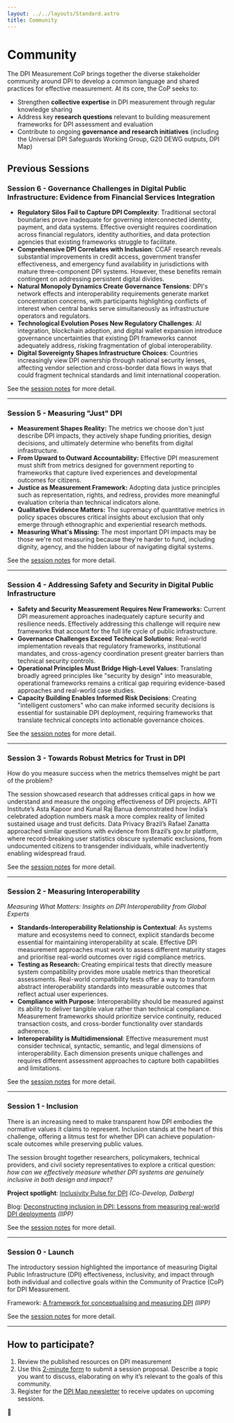 ```yaml
---
layout: ../../layouts/Standard.astro
title: Community
---
```


# Community

The DPI Measurement CoP brings together the diverse stakeholder community around DPI to develop a common language and shared practices for effective measurement. At its core, the CoP seeks to:

- Strengthen **collective expertise** in DPI measurement through regular knowledge sharing
- Address key **research questions** relevant to building measurement frameworks for DPI assessment and evaluation
- Contribute to ongoing **governance and research initiatives** (including the Universal DPI Safeguards Working Group, G20 DEWG outputs, DPI Map)

## Previous Sessions

### Session 6 - Governance Challenges in Digital Public Infrastructure: Evidence from Financial Services Integration

- **Regulatory Silos Fail to Capture DPI Complexity**: Traditional sectoral boundaries prove inadequate for governing interconnected identity, payment, and data systems. Effective oversight requires coordination across financial regulators, identity authorities, and data protection agencies that existing frameworks struggle to facilitate.
- **Comprehensive DPI Correlates with Inclusion**: CCAF research reveals substantial improvements in credit access, government transfer effectiveness, and emergency fund availability in jurisdictions with mature three-component DPI systems. However, these benefits remain contingent on addressing persistent digital divides.
- **Natural Monopoly Dynamics Create Governance Tensions**: DPI's network effects and interoperability requirements generate market concentration concerns, with participants highlighting conflicts of interest when central banks serve simultaneously as infrastructure operators and regulators.
- **Technological Evolution Poses New Regulatory Challenges**: AI integration, blockchain adoption, and digital wallet expansion introduce governance uncertainties that existing DPI frameworks cannot adequately address, risking fragmentation of global interoperability.
- **Digital Sovereignty Shapes Infrastructure Choices**: Countries increasingly view DPI ownership through national security lenses, affecting vendor selection and cross-border data flows in ways that could fragment technical standards and limit international cooperation.

See the [session notes](/measurement-community/2025-09-30-session-6-governance-challenges-in-digital-public-infrastructure/) for more detail.

---

### Session 5 - Measuring "Just" DPI

* **Measurement Shapes Reality:** The metrics we choose don't just describe DPI impacts, they actively shape funding priorities, design decisions, and ultimately determine who benefits from digital infrastructure.  
* **From Upward to Outward Accountability:** Effective DPI measurement must shift from metrics designed for government reporting to frameworks that capture lived experiences and developmental outcomes for citizens.
* **Justice as Measurement Framework:** Adopting data justice principles such as representation, rights, and redress, provides more meaningful evaluation criteria than technical indicators alone.
* **Qualitative Evidence Matters:** The supremacy of quantitative metrics in policy spaces obscures critical insights about exclusion that only emerge through ethnographic and experiential research methods.
* **Measuring What's Missing:** The most important DPI impacts may be those we're not measuring because they're harder to fund, including dignity, agency, and the hidden labour of navigating digital systems.

See the [session notes](/measurement-community/2025-08-25-session-5-measuring-just-dpi/) for more detail.

---

### Session 4 - Addressing Safety and Security in Digital Public Infrastructure

* **Safety and Security Measurement Requires New Frameworks:** Current DPI measurement approaches inadequately capture security and resilience needs. Effectively addressing this challenge will require new frameworks that account for the full life cycle of public infrastructure.  
* **Governance Challenges Exceed Technical Solutions**: Real-world implementation reveals that regulatory frameworks, institutional mandates, and cross-agency coordination present greater barriers than technical security controls.    
* **Operational Principles Must Bridge High-Level Values**: Translating broadly agreed principles like "security by design" into measurable, operational frameworks remains a critical gap requiring evidence-based approaches and real-world case studies. 
* **Capacity Building Enables Informed Risk Decisions**: Creating "intelligent customers" who can make informed security decisions is essential for sustainable DPI deployment, requiring frameworks that translate technical concepts into actionable governance choices.
    
See the [session notes](/measurement-community/2025-07-18-session-4-addressing-safety-and-security-in-digital-public-infrastructure) for more detail.

<Youtube url="https://www.youtube.com/watch?v=HmRd0rEs6Wc" />

---

### Session 3 - Towards Robust Metrics for Trust in DPI

How do you measure success when the metrics themselves might be part of the problem?

The session showcased research that addresses critical gaps in how we understand and measure the ongoing effectiveness of DPI projects. APTI Institute’s Asta Kapoor and Kunal Raj Banua demonstrated how India’s celebrated adoption numbers mask a more complex reality of limited sustained usage and trust deficits. Data Privacy Brazil’s Rafael Zanatta approached similar questions with evidence from Brazil’s gov.br platform, where record-breaking user statistics obscure systematic exclusions, from undocumented citizens to transgender individuals, while inadvertently enabling widespread fraud.

See the [session notes](/measurement-community/2025-06-16-session-3-towards-robust-metrics-for-trust-in-dpi) for more detail.

<Youtube url="https://www.youtube.com/watch?v=mqt8Xw_gwY4" />

---

### Session 2 - Measuring Interoperability

_Measuring What Matters: Insights on DPI Interoperability from Global Experts_

- **Standards-Interoperability Relationship is Contextual**: As systems mature and ecosystems need to connect, explicit standards become essential for maintaining interoperability at scale. Effective DPI measurement approaches must work to assess different maturity stages and prioritise real-world outcomes over rigid compliance metrics.
- **Testing as Research:** Creating empirical tests that directly measure system compatibility provides more usable metrics than theoretical assessments. Real-world compatibility tests offer a way to transform abstract interoperability standards into measurable outcomes that reflect actual user experiences.
- **Compliance with Purpose**: Interoperability should be measured against its ability to deliver tangible value rather than technical compliance. Measurement frameworks should prioritize service continuity, reduced transaction costs, and cross-border functionality over standards adherence.
- **Interoperability is Multidimensional**: Effective measurement must consider technical, syntactic, semantic, and legal dimensions of interoperability. Each dimension presents unique challenges and requires different assessment approaches to capture both capabilities and limitations.

See the [session notes](/measurement-community/session-2) for more detail.

<Youtube url="https://www.youtube.com/watch?v=8JdZift6mqk" />

---

### Session 1 - Inclusion

There is an increasing need to make transparent how DPI embodies the normative values it claims to represent. Inclusion stands at the heart of this challenge, offering a litmus test for whether DPI can achieve population-scale outcomes while preserving public values.

The session brought together researchers, policymakers, technical providers, and civil society representatives to explore a critical question: _how can we effectively measure whether DPI systems are genuinely inclusive in both design and impact?_

**Project spotlight**: [Inclusivity Pulse for DPI](https://www.codevelop.fund/inclusivity-pulse-for-dpi) _(Co-Develop, Dalberg)_

Blog: [Deconstructing inclusion in DPI: Lessons from measuring real-world DPI deployments](https://medium.com/iipp-blog/deconstructing-inclusion-in-dpi-lessons-from-measuring-real-world-dpi-deployments-743cfb4bbfc1) _(IIPP)_

See the [session notes](/measurement-community/session-1) for more detail.

---

### Session 0 - Launch

The introductory session highlighted the importance of measuring Digital Public Infrastructure (DPI) effectiveness, inclusivity, and impact through both individual and collective goals within the Community of Practice (CoP) for DPI Measurement⁠⁠.

<Youtube url="https://www.youtube.com/watch?v=lwgBAJPrqvs" />

Framework: [A framework for conceptualising and measuring DPI](https://www.ucl.ac.uk/bartlett/public-purpose/publications/2025/jan/digital-public-infrastructure-framework-conceptualisation-and-measurement) _(IIPP)_

See the [session notes](/measurement-community/session-0) for more detail.

---

## How to participate?

1. Review the published resources on DPI measurement
2. Use this [2-minute form](https://forms.gle/hiFG2e1LDo37GunV8) to submit a session proposal. Describe a topic you want to discuss, elaborating on why it’s relevant to the goals of this community.
3. Register for the [DPI Map newsletter](https://forms.gle/exibBtcyYb7HsUCx5) to receive updates on upcoming sessions.


<div class="text-center py-8 text-xl">
🤝
</div>
